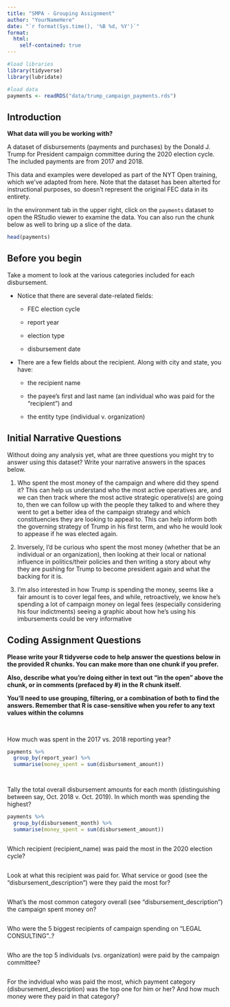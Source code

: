 ```yaml
---
title: "SMPA - Grouping Assignment"
author: "YourNameHere"
date: "`r format(Sys.time(), '%B %d, %Y')`"
format:
  html:
    self-contained: true
---
```


```r

#load libraries
library(tidyverse)
library(lubridate)

#load data
payments <- readRDS("data/trump_campaign_payments.rds")

```

## Introduction

**What data will you be working with?**

A dataset of disbursements (payments and purchases) by the Donald J. Trump for President campaign committee during the 2020 election cycle. The included payments are from 2017 and 2018.

This data and examples were developed as part of the NYT Open training, which we've adapted from here. Note that the dataset has been alterted for instructional purposes, so doesn't represent the original FEC data in its entirety.

In the environment tab in the upper right, click on the `payments` dataset to open the RStudio viewer to examine the data. You can also run the chunk below as well to bring up a slice of the data.

```r

head(payments)


```

## Before you begin

Take a moment to look at the various categories included for each disbursement.

-   Notice that there are several date-related fields:

    -   FEC election cycle

    -   report year

    -   election type

    -   disbursement date

-   There are a few fields about the recipient. Along with city and state, you have:

    -   the recipient name

    -   the payee's first and last name (an individual who was paid for the "recipient") and

    -   the entity type (individual v. organization)

## Initial Narrative Questions

Without doing any analysis yet, what are three questions you might try to answer using this dataset? Write your narrative answers in the spaces below.

1.  Who spent the most money of the campaign and where did they spend it? This can help us understand who the most active operatives are, and we can then track where the most active strategic operative(s) are going to, then we can follow up with the people they talked to and where they went to get a better idea of the campaign strategy and which constituencies they are looking to appeal to. This can help inform both the governing strategy of Trump in his first term, and who he would look to appease if he was elected again. 

2.  Inversely, I'd be curious who spent the most money (whether that be an individual or an organization), then looking at their local or national influence in politics/their policies and then writing a story about why they are pushing for Trump to become president again and what the backing for it is. 

3.  I'm also interested in how Trump is spending the money, seems like a fair amount is to cover legal fees, and while, retroactively, we know he's spending a lot of campaign money on legal fees (especially considering his four indictments) seeing a graphic about how he's using his imbursements could be very informative

## Coding Assignment Questions

**Please write your R tidyverse code to help answer the questions below in the provided R chunks. You can make more than one chunk if you prefer.**

**Also, describe what you're doing either in text out "in the open" above the chunk, or in comments (prefaced by #) in the R chunk itself.**

**You'll need to use grouping, filtering, or a combination of both to find the answers. Remember that R is case-sensitive when you refer to any text values within the columns**

<br>

How much was spent in the 2017 vs. 2018 reporting year?

```r


payments %>%
  group_by(report_year) %>%
  summarise(money_spent = sum(disbursement_amount))




```

Tally the total overall disbursement amounts for each month (distinguishing between say, Oct. 2018 v. Oct. 2019). In which month was spending the highest?

```r


payments %>%
  group_by(disbursement_month) %>%
  summarise(money_spent = sum(disbursement_amount))



```

Which recipient (recipient_name) was paid the most in the 2020 election cycle?

```r







```

Look at what this recipient was paid for. What service or good (see the "disbursement_description") were they paid the most for?

```r






```

What's the most common category overall (see "disbursement_description") the campaign spent money on?

```r






```

Who were the 5 biggest recipients of campaign spending on "LEGAL CONSULTING"..?

```r







```


Who are the top 5 individuals (vs. organization) were paid by the campaign committee?

```r







```


For the indvidual who was paid the most, which payment category (disbursement_description) was the top one for him or her? And how much money were they paid in that category?

```r







```
